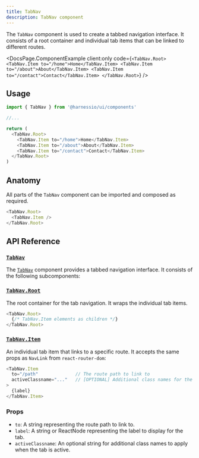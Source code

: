 ```yaml
---
title: TabNav
description: TabNav component
---
```


The `TabNav` component is used to create a tabbed navigation interface. It consists of a root container and individual tab items that can be linked to different routes.


<DocsPage.ComponentExample
  client:only
  code={`<TabNav.Root>
  <TabNav.Item to="/home">Home</TabNav.Item>
  <TabNav.Item to="/about">About</TabNav.Item>
  <TabNav.Item to="/contact">Contact</TabNav.Item>
</TabNav.Root>`}
/>

## Usage

```typescript jsx
import { TabNav } from '@harnessio/ui/components'

//...

return (
  <TabNav.Root>
    <TabNav.Item to="/home">Home</TabNav.Item>
    <TabNav.Item to="/about">About</TabNav.Item>
    <TabNav.Item to="/contact">Contact</TabNav.Item>
  </TabNav.Root>
)
```

## Anatomy

All parts of the `TabNav` component can be imported and composed as required.

```typescript jsx
<TabNav.Root>
  <TabNav.Item />
</TabNav.Root>
```

## API Reference

### [`TabNav`](packages/ui/src/components/tabnav.tsx)

The [`TabNav`](packages/ui/src/components/tabnav.tsx) component provides a tabbed navigation interface. It consists of the following subcomponents:

### [`TabNav.Root`](packages/ui/src/components/tabnav.tsx)

The root container for the tab navigation. It wraps the individual tab items.

```typescript jsx
<TabNav.Root>
  {/* TabNav.Item elements as children */}
</TabNav.Root>
```

### [`TabNav.Item`](packages/ui/src/components/tabnav.tsx)

An individual tab item that links to a specific route. It accepts the same props as `NavLink` from `react-router-dom`:

```typescript jsx
<TabNav.Item
  to="/path"              // The route path to link to
  activeClassname="..."   // [OPTIONAL] Additional class names for the active state
>
  {label}
</TabNav.Item>
```

### Props

- `to`: A string representing the route path to link to.
- `label`: A string or ReactNode representing the label to display for the tab.
- `activeClassname`: An optional string for additional class names to apply when the tab is active.
